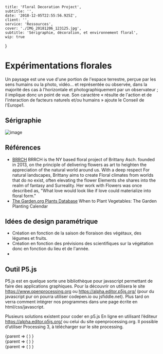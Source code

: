 
    title: 'Floral Decoration Project',
    subtitle: '',
    date: '2018-12-05T22:55:56.925Z',
    client: '',
    service: 'Ressources',
    cover: './IMG_20181206_123125.jpg',
    subtitle: 'Sérigraphie, décoration, et environnement floral',
    wip: true
}

# Expérimentations florales

Un paysage est une vue d'une portion de l'espace terrestre, perçue par les sens humains ou la photo, vidéo... et représentée ou observée, dans la majorité des cas à l'horizontale et photographiquement par un observateur ; il implique donc un point de vue. Son caractère « résulte de l'action et de l'interaction de facteurs naturels et/ou humains » ajoute le Conseil de l'Europe1.

## Sérigraphie

![image](./IMG_20181206_123125.jpg)

## Références

- [BRRCH](http://www.brrch.com/home) BRRCH is the NY based floral project of Brittany Asch. founded in 2013, on the principle of delivering flowers as art to heighten the appreciation of the natural world around us.  With a deep respect For natural landscapes, Brittany aims to create Floral climates from worlds that do no exist, often elevating the flower Elements she shares into the realm of fantasy and Surreality. Her work with Flowers was once described as, "What love would look like if love could materialize into floral form." 
- [The Garden.org Plants Database](https://garden.org/apps/calendar/?q=Paris%2C+France) When to Plant Vegetables: The Garden Planting Calendar

## Idées de design paramétrique

- Création en fonction de la saison de floraison des végétaux, des légumes et fruits.
- Création en fonction des prévisions des scientifiques sur la végétation donc en fonction du lieu et de l'année.
- 

## Outil P5.js

P5.js est en quelque sorte une bibliothèque pour javascript permettant de faire des applications graphiques. Pour la
découvrir on utilisera le site https://www.openprocessing.org ou https://alpha.editor.p5js.org/ (pour du javascript
pur on pourra utiliser codepen.io ou jsfiddle.net). Plus tard on verra comment intégrer nos programmes dans une
page écrite en html/css/javascript.

Plusieurs solutions existent pour coder en p5.js En ligne en utilisant l’éditeur https://alpha.editor.p5js.org/ ou celui du site openprocessing.org. Il possible d’utiliser Processing 3, à télécharger sur le site processing.

<div style={{ 
  height: "600px",
  width: "100%"
  }}>
<ContainerDimensions>
    {parent => (
        <SketchComponent
            sketch={ sketch2 }
            width={parent.width}
            height={parent.height}
            sketchProps={{ mode: 1 }}
        />
    )
    }
</ContainerDimensions>
</div>


<div style={{ 
  columnSpan: 'all',  
  width: "100vw",
  position: "relative",
  left: "50%",
  right: "50%",
  marginLeft: "-50vw",
  marginRight: "-50vw",
  height: "60vh",
  minHeight: "600px",
  marginTop: "20px",
  marginBottom: "20px",
  }}>
<ContainerDimensions>
    {parent => (
        <SketchComponent
            sketch={ sketch2 }
            width={parent.width}
            height={parent.height}
            sketchProps={{ mode: 0 }}
        />
    )
    }
</ContainerDimensions>
</div>

<div style={{ 
  columnSpan: 'all',  
  width: "100vw",
  position: "relative",
  left: "50%",
  right: "50%",
  marginLeft: "-50vw",
  marginRight: "-50vw",
  height: "60vh",
  minHeight: "600px",
  marginTop: "20px",
  marginBottom: "20px",
  }}>
<ContainerDimensions>
    {parent => (
        <Scene3D 
            height={parent.height}
            width={parent.width}
            main_color="red" 
            bg_color="black"
        />
    )
    }
</ContainerDimensions>
</div>
